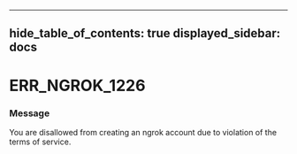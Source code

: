 

---
hide_table_of_contents: true
displayed_sidebar: docs
---


# ERR_NGROK_1226

### Message
You are disallowed from creating an ngrok account due to violation of the terms of service.

<ErrorDetails error="err_ngrok_1226" />



